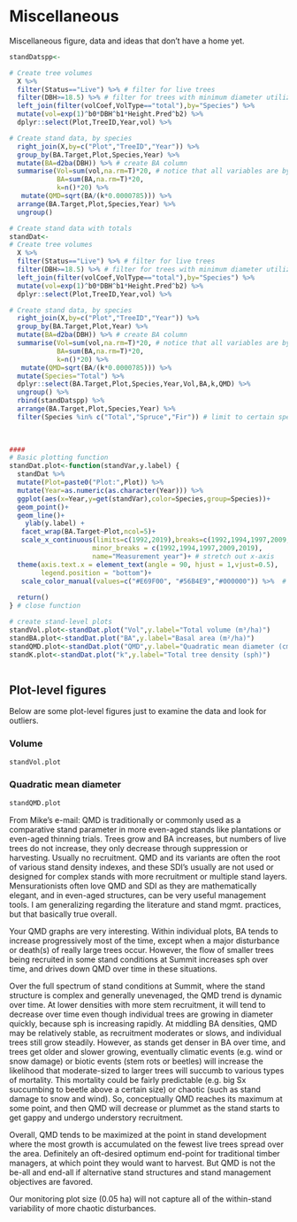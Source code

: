 # Miscellaneous

Miscellaneous figure, data and ideas that don't have a home yet.

```r

standDatspp<-

# Create tree volumes
  X %>% 
  filter(Status=="Live") %>% # filter for live trees
  filter(DBH>=18.5) %>% # filter for trees with minimum diameter utilization limits
  left_join(filter(volCoef,VolType=="total"),by="Species") %>% 
  mutate(vol=exp(1)^b0*DBH^b1*Height.Pred^b2) %>% 
  dplyr::select(Plot,TreeID,Year,vol) %>% 

# Create stand data, by species
  right_join(X,by=c("Plot","TreeID","Year")) %>%
  group_by(BA.Target,Plot,Species,Year) %>% 
  mutate(BA=d2ba(DBH)) %>% # create BA column
  summarise(Vol=sum(vol,na.rm=T)*20, # notice that all variables are by hectare
            BA=sum(BA,na.rm=T)*20,
            k=n()*20) %>% 
   mutate(QMD=sqrt(BA/(k*0.0000785))) %>% 
  arrange(BA.Target,Plot,Species,Year) %>% 
  ungroup()

# Create stand data with totals
standDat<-
# Create tree volumes
  X %>% 
  filter(Status=="Live") %>% # filter for live trees
  filter(DBH>=18.5) %>% # filter for trees with minimum diameter utilization limits
  left_join(filter(volCoef,VolType=="total"),by="Species") %>% 
  mutate(vol=exp(1)^b0*DBH^b1*Height.Pred^b2) %>% 
  dplyr::select(Plot,TreeID,Year,vol) %>% 

# Create stand data, by species
  right_join(X,by=c("Plot","TreeID","Year")) %>%
  group_by(BA.Target,Plot,Year) %>% 
  mutate(BA=d2ba(DBH)) %>% # create BA column
  summarise(Vol=sum(vol,na.rm=T)*20, # notice that all variables are by hectare
            BA=sum(BA,na.rm=T)*20,
            k=n()*20) %>% 
   mutate(QMD=sqrt(BA/(k*0.0000785))) %>% 
  mutate(Species="Total") %>% 
  dplyr::select(BA.Target,Plot,Species,Year,Vol,BA,k,QMD) %>% 
  ungroup() %>% 
  rbind(standDatspp) %>% 
  arrange(BA.Target,Plot,Species,Year) %>% 
  filter(Species %in% c("Total","Spruce","Fir")) # limit to certain species
  
  

####
# Basic plotting function
standDat.plot<-function(standVar,y.label) {
  standDat %>% 
  mutate(Plot=paste0("Plot:",Plot)) %>% 
  mutate(Year=as.numeric(as.character(Year))) %>% 
  ggplot(aes(x=Year,y=get(standVar),color=Species,group=Species))+
  geom_point()+
  geom_line()+
    ylab(y.label) +
   facet_wrap(BA.Target~Plot,ncol=5)+
   scale_x_continuous(limits=c(1992,2019),breaks=c(1992,1994,1997,2009,2019),
                     minor_breaks = c(1992,1994,1997,2009,2019),
                     name="Measurement year")+ # stretch out x-axis 
  theme(axis.text.x = element_text(angle = 90, hjust = 1,vjust=0.5),
        legend.position = "bottom")+
   scale_color_manual(values=c("#E69F00", "#56B4E9","#000000")) %>%  # control color
     
  return()
} # close function

# create stand-level plots
standVol.plot<-standDat.plot("Vol",y.label="Total volume (m³/ha)")
standBA.plot<-standDat.plot("BA",y.label="Basal area (m²/ha)")  
standQMD.plot<-standDat.plot("QMD",y.label="Quadratic mean diameter (cm)")  
standK.plot<-standDat.plot("k",y.label="Total tree density (sph)")  



```

## Plot-level figures
Below are some plot-level figures just to examine the data and look for outliers.

### Volume
```r
standVol.plot
```


### Quadratic mean diameter

```r
standQMD.plot
```

From Mike's e-mail:
QMD is traditionally or commonly used as a comparative stand parameter in more even-aged stands like plantations or even-aged thinning trials. Trees grow and BA increases, but numbers of live trees do not increase, they only decrease through suppression or harvesting. Usually no recruitment. QMD and its variants are often the root of various stand density indexes, and these SDI’s usually are not used or designed for complex stands with more recruitment or multiple stand layers. Mensurationists often love QMD and SDI as they are mathematically elegant, and in even-aged structures, can be very useful management tools.  I am generalizing regarding the literature and stand mgmt. practices, but that basically true overall. 

Your QMD graphs are very interesting. Within individual plots, BA tends to increase progressively most of the time, except when a major disturbance or death(s) of really large trees occur. However, the flow of smaller trees being recruited in some stand conditions at Summit increases sph over time, and drives down QMD over time in these situations. 

Over the full spectrum of stand conditions at Summit, where the stand structure is complex and generally unevenaged,  the QMD trend is dynamic over time. At lower densities with more stem recruitment, it will tend to decrease over time even though individual trees are growing in diameter quickly, because sph is increasing rapidly. At middling BA densities, QMD  may be relatively stable, as recruitment moderates or slows, and individual trees still grow steadily. However, as stands get denser in BA over time, and trees get older and slower growing, eventually climatic events (e.g. wind or snow damage) or biotic events (stem rots or beetles) will increase the likelihood that moderate-sized to larger trees will succumb to various types of mortality. This mortality could be fairly predictable (e.g. big Sx succumbing to beetle above a certain size) or chaotic (such as stand damage to snow and wind). So, conceptually QMD reaches its maximum at some point, and then QMD will decrease or plummet as the stand starts to get gappy and undergo understory recruitment. 

Overall, QMD tends to be maximized at the point in stand development where the most growth is accumulated on the fewest live trees spread over the area. Definitely an oft-desired optimum end-point for traditional timber managers, at which point they would want to harvest. But QMD is not the be-all and end-all if alternative stand structures and stand management objectives are favored.

Our monitoring plot size (0.05 ha) will not capture all of the within-stand variability of more chaotic disturbances. 



